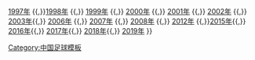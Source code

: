 {{Navbox
|basestyle = background:#DD0000;color:#FBEA0E;
| name  = 中国足球协会女子超级杯赛季
| title = [[中国足球协会女子超级杯|<span style="color:#FBEA0E">中国足球协会女子超级杯赛季</span>]]
| list1 = [[1995年中国女子足球超霸杯|1995年]] {{,}} [[1997年中国女子足球超霸杯|1997年]] {{,}}[[1998年中国女子足球超霸杯|1998年]] {{,}} [[1999年中国女子足球超霸杯|1999年]] {{,}} [[2000年中国女子足球超霸杯|2000年]] {{,}} [[2001年中国女子足球超霸杯|2001年]] {{,}} [[2002年中国女子足球超霸杯|2002年]] {{,}} [[2003年中国女子足球超霸杯|2003年]]{{,}} [[2006年中国女子足球超霸杯|2006年]] {{,}} [[2007年中国女子足球超霸杯|2007年]] {{,}} [[2008年中国女子足球超霸杯|2008年]] {{,}} [[2012年中国女子足球超霸杯|2012年]] {{,}}[[2015年中国女子足球超霸杯|2015年]]{{,}} [[2016年中国足球协会女子超级杯|2016年]]{{,}} [[2017年中国足球协会女子超级杯|2017年]]{{,}} [[2018年中国足球协会女子超级杯|2018年]]{{,}} [[2019年中国足球协会女子超级杯|2019年]]
}}
<noinclude>[[Category:中国足球模板]]</noinclude>